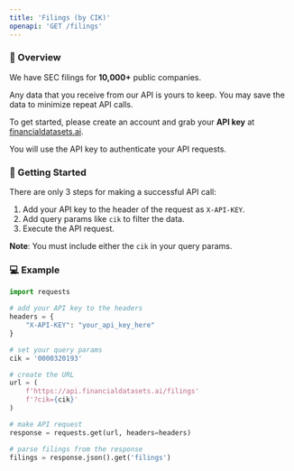 ```yaml
---
title: 'Filings (by CIK)'
openapi: 'GET /filings'
---
```


### 👋  Overview
We have SEC filings for <b>10,000+</b> public companies.

Any data that you receive from our API is yours to keep. You may save the data to minimize repeat API calls.

To get started, please create an account and grab your <b>API key</b> at [financialdatasets.ai](https://financialdatasets.ai).

You will use the API key to authenticate your API requests.



###  🚀  Getting Started
There are only 3 steps for making a successful API call:
1. Add your API key to the header of the request as `X-API-KEY`.
2. Add query params like `cik` to filter the data.
3. Execute the API request.

**Note**: You must include either the `cik` in your query params.

### 💻  Example

```python Filings
import requests

# add your API key to the headers
headers = {
    "X-API-KEY": "your_api_key_here"
}

# set your query params
cik = '0000320193'

# create the URL
url = (
    f'https://api.financialdatasets.ai/filings'
    f'?cik={cik}'
)

# make API request
response = requests.get(url, headers=headers)

# parse filings from the response
filings = response.json().get('filings')
```